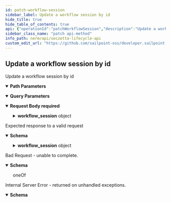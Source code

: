 ```yaml
---
id: patch-workflow-session
sidebar_label: Update a workflow session by id
hide_title: true
hide_table_of_contents: true
api: {"operationId":"patchWorkflowSession","description":"Update a workflow session by id","tags":["workflow sessions"],"parameters":[{"name":"id","in":"path","description":"ID of the object to retrieve or update","required":true,"schema":{"type":"string","format":"uuid"}},{"name":"run","in":"query","description":"Will run the created/updated workflow session if successful","required":false,"schema":{"type":"boolean","default":false}}],"requestBody":{"required":true,"content":{"application/json":{"schema":{"type":"object","properties":{"workflow_session":{"type":"object","properties":{"workflow_id":{"type":"string","format":"uuid"},"requester_id":{"type":"string","format":"uuid"},"requester_type":{"type":"string","enum":["User","NeprofileUser","NeaccessUser"]},"profile_id":{"type":"string","format":"uuid","description":"The profile this workflow session will be working with. Only Applicable for Update workflows"},"profile_ids":{"type":"array","items":{"type":"string","format":"uuid"},"description":"The profiles this workflow session will be working with. Only Applicable for Batch workflows"},"status":{"type":"string","enum":["api_request_sent","approved","assigned","attempting_to_start_workflow","AUTH-STATUS1","AUTH-STATUS2","AUTH-STATUS3","AUTH-STATUS4","AUTH-STATUS5","AUTH-STATUS6","AUTH-STATUS7","AUTH-STATUS8","AUTH-STATUS9","auto_assigned","batch_completed","checking_for_duplicates","closed","completed","courion_add","courion_extend","courion_terminate","courion_update","duplicates_resolved","failed","fulfilled","invitation_sent","ldap_provided","new","non_employee_created","non_employee_updated","notified","pending_approval","pending_assignment","pending_courion_add","pending_courion_extend","pending_courion_terminate","pending_courion_update","pending_creation","pending_fulfillment","pending_ldap","pending_notification","pending_profile_select","pending_request","pending_review","pending_status_change","pending_stored_procedure","pending_trigger","pending_update","processing","profile_check_complete","profiles_selected","rejected","requested","reviewed","soap_request_sent","started_workflow","status_changed","stored_procedure","un_assigned","waiting_on_workflow","workflow_changed"],"example":"completed"},"attributes":{"type":"object","additionalProperties":{"type":"string"},"example":{"text_attribute_uid":"static text","date_attribute_uid":"01/15/2020","profile_select_attribute_uid":"Profile Name","multiple_profile_select_attribute_uid":"Profile Name,Second Profile Name,Third Profile Name","contributor_select_attribute_uid":"User Name","multiple_contributor_select_attribute_uid":"User Name,Second User Name,Third User Name"}}}}}}}}},"responses":{"200":{"description":"Expected response to a valid request","content":{"application/json":{"schema":{"type":"object","properties":{"workflow_session":{"type":"object","properties":{"id":{"type":"string","format":"uuid","readOnly":true},"uid":{"type":"string","minLength":32,"maxLength":32,"readOnly":true},"workflow_id":{"type":"string","format":"uuid"},"requester_id":{"type":"string","format":"uuid"},"requester_type":{"type":"string","enum":["User","NeprofileUser","NeaccessUser"]},"profile_id":{"type":"string","format":"uuid","description":"The profile this workflow session will be working with. Only Applicable for Update workflows"},"profile_ids":{"type":"array","items":{"type":"string","format":"uuid"},"description":"The profiles this workflow session will be working with. Only Applicable for Batch workflows"},"status":{"type":"string","enum":["api_request_sent","approved","assigned","attempting_to_start_workflow","AUTH-STATUS1","AUTH-STATUS2","AUTH-STATUS3","AUTH-STATUS4","AUTH-STATUS5","AUTH-STATUS6","AUTH-STATUS7","AUTH-STATUS8","AUTH-STATUS9","auto_assigned","batch_completed","checking_for_duplicates","closed","completed","courion_add","courion_extend","courion_terminate","courion_update","duplicates_resolved","failed","fulfilled","invitation_sent","ldap_provided","new","non_employee_created","non_employee_updated","notified","pending_approval","pending_assignment","pending_courion_add","pending_courion_extend","pending_courion_terminate","pending_courion_update","pending_creation","pending_fulfillment","pending_ldap","pending_notification","pending_profile_select","pending_request","pending_review","pending_status_change","pending_stored_procedure","pending_trigger","pending_update","processing","profile_check_complete","profiles_selected","rejected","requested","reviewed","soap_request_sent","started_workflow","status_changed","stored_procedure","un_assigned","waiting_on_workflow","workflow_changed"],"example":"completed"},"attributes":{"type":"object","additionalProperties":{"type":"string"},"example":{"text_attribute_uid":"static text","date_attribute_uid":"01/15/2020","profile_select_attribute_uid":"Profile Name","multiple_profile_select_attribute_uid":"Profile Name,Second Profile Name,Third Profile Name","contributor_select_attribute_uid":"User Name","multiple_contributor_select_attribute_uid":"User Name,Second User Name,Third User Name"}}}}}}}}},"400":{"description":"Bad Request - unable to complete.","content":{"application/json":{"schema":{"oneOf":[{"type":"object","properties":{"error":{"example":"Invalid JSON syntax. Please check your syntax and try again."}}},{"type":"object","properties":{"error":{"example":"The <object> failed to create/update"},"errors":{"example":{"attribute":"can't be blank"}}}}]}}}},"500":{"description":"Internal Server Error - returned on unhandled exceptions.","content":{"application/json":{"schema":{"type":"object","properties":{"error":{"description":"A message describing the error","example":"Sorry something went wrong"}}}}}}},"method":"patch","path":"/workflow_sessions/{id}","jsonRequestBodyExample":{"workflow_session":{"workflow_id":"3fa85f64-5717-4562-b3fc-2c963f66afa6","requester_id":"3fa85f64-5717-4562-b3fc-2c963f66afa6","requester_type":"User","profile_id":"3fa85f64-5717-4562-b3fc-2c963f66afa6","profile_ids":["3fa85f64-5717-4562-b3fc-2c963f66afa6"],"status":"completed","attributes":{"text_attribute_uid":"static text","date_attribute_uid":"01/15/2020","profile_select_attribute_uid":"Profile Name","multiple_profile_select_attribute_uid":"Profile Name,Second Profile Name,Third Profile Name","contributor_select_attribute_uid":"User Name","multiple_contributor_select_attribute_uid":"User Name,Second User Name,Third User Name"}}},"info":{"version":"1.0.0","title":"SecZetta Lifecycle API","description":"The Lifecycle API can be used to access and modify various resources in your environment.","license":{"name":"MIT"}},"postman":{"name":"Update a workflow session by id","description":{"content":"Update a workflow session by id","type":"text/plain"},"url":{"path":["workflow_sessions",":id"],"host":["{{baseUrl}}"],"query":[{"disabled":false,"description":{"content":"Will run the created/updated workflow session if successful","type":"text/plain"},"key":"run","value":""}],"variable":[{"disabled":false,"description":{"content":"(Required) ID of the object to retrieve or update","type":"text/plain"},"type":"any","value":"","key":"id"}]},"header":[{"key":"Content-Type","value":"application/json"},{"key":"Accept","value":"application/json"}],"method":"PATCH","body":{"mode":"raw","raw":"\"\"","options":{"raw":{"language":"json"}}}}}
sidebar_class_name: "patch api-method"
info_path: nerm/api/seczetta-lifecycle-api
custom_edit_url: "https://github.com/sailpoint-oss/developer.sailpoint.com/issues/new?assignees=&labels=&template=bug-report.md&title=%5BBug%5D+Your+Bug+Report+Here Requesting changes to 'Update a workflow session by id' (patch-workflow-session)"
---
```



## Update a workflow session by id



Update a workflow session by id

<details style={{"marginBottom":"1rem"}} data-collapsed={false} open={true}><summary style={{}}><strong>Path Parameters</strong></summary><div><ul><ParamsItem className={"paramsItem"} param={{"name":"id","in":"path","description":"ID of the object to retrieve or update","required":true,"schema":{"type":"string","format":"uuid"}}}></ParamsItem></ul></div></details><details style={{"marginBottom":"1rem"}} data-collapsed={false} open={true}><summary style={{}}><strong>Query Parameters</strong></summary><div><ul><ParamsItem className={"paramsItem"} param={{"name":"run","in":"query","description":"Will run the created/updated workflow session if successful","required":false,"schema":{"type":"boolean","default":false}}}></ParamsItem></ul></div></details><MimeTabs><TabItem label={"application/json"} value={"application/json-schema"}><details style={{}} data-collapsed={false} open={true}><summary style={{"textAlign":"left"}}><strong>Request Body</strong><strong style={{"fontSize":"var(--ifm-code-font-size)","color":"var(--openapi-required)"}}> required</strong></summary><div style={{"textAlign":"left","marginLeft":"1rem"}}></div><ul style={{"marginLeft":"1rem"}}><SchemaItem collapsible={true} className={"schemaItem"}><details style={{}}><summary style={{}}><strong>workflow_session</strong><span style={{"opacity":"0.6"}}> object</span></summary><div style={{"marginLeft":"1rem"}}><SchemaItem collapsible={false} name={"workflow_id"} required={false} deprecated={undefined} schemaDescription={undefined} schemaName={"uuid"} qualifierMessage={undefined} defaultValue={undefined}></SchemaItem><SchemaItem collapsible={false} name={"requester_id"} required={false} deprecated={undefined} schemaDescription={undefined} schemaName={"uuid"} qualifierMessage={undefined} defaultValue={undefined}></SchemaItem><SchemaItem collapsible={false} name={"requester_type"} required={false} deprecated={undefined} schemaDescription={undefined} schemaName={"string"} qualifierMessage={"**Possible values:** [`User`, `NeprofileUser`, `NeaccessUser`]"} defaultValue={undefined}></SchemaItem><SchemaItem collapsible={false} name={"profile_id"} required={false} deprecated={undefined} schemaDescription={"The profile this workflow session will be working with. Only Applicable for Update workflows"} schemaName={"uuid"} qualifierMessage={undefined} defaultValue={undefined}></SchemaItem><SchemaItem collapsible={false} name={"profile_ids"} required={false} deprecated={undefined} schemaDescription={"The profiles this workflow session will be working with. Only Applicable for Batch workflows"} schemaName={"uuid[]"} qualifierMessage={undefined} defaultValue={undefined}></SchemaItem><SchemaItem collapsible={false} name={"status"} required={false} deprecated={undefined} schemaDescription={undefined} schemaName={"string"} qualifierMessage={"**Possible values:** [`api_request_sent`, `approved`, `assigned`, `attempting_to_start_workflow`, `AUTH-STATUS1`, `AUTH-STATUS2`, `AUTH-STATUS3`, `AUTH-STATUS4`, `AUTH-STATUS5`, `AUTH-STATUS6`, `AUTH-STATUS7`, `AUTH-STATUS8`, `AUTH-STATUS9`, `auto_assigned`, `batch_completed`, `checking_for_duplicates`, `closed`, `completed`, `courion_add`, `courion_extend`, `courion_terminate`, `courion_update`, `duplicates_resolved`, `failed`, `fulfilled`, `invitation_sent`, `ldap_provided`, `new`, `non_employee_created`, `non_employee_updated`, `notified`, `pending_approval`, `pending_assignment`, `pending_courion_add`, `pending_courion_extend`, `pending_courion_terminate`, `pending_courion_update`, `pending_creation`, `pending_fulfillment`, `pending_ldap`, `pending_notification`, `pending_profile_select`, `pending_request`, `pending_review`, `pending_status_change`, `pending_stored_procedure`, `pending_trigger`, `pending_update`, `processing`, `profile_check_complete`, `profiles_selected`, `rejected`, `requested`, `reviewed`, `soap_request_sent`, `started_workflow`, `status_changed`, `stored_procedure`, `un_assigned`, `waiting_on_workflow`, `workflow_changed`]"} defaultValue={undefined}></SchemaItem><SchemaItem collapsible={true} className={"schemaItem"}><details style={{}}><summary style={{}}><strong>attributes</strong><span style={{"opacity":"0.6"}}> object</span></summary><div style={{"marginLeft":"1rem"}}><li><div><code>property name*</code><span style={{"opacity":"0.6"}}> string</span></div></li></div></details></SchemaItem></div></details></SchemaItem></ul></details></TabItem></MimeTabs><div><ApiTabs><TabItem label={"200"} value={"200"}><div>

Expected response to a valid request

</div><div><MimeTabs schemaType={"response"}><TabItem label={"application/json"} value={"application/json"}><SchemaTabs><TabItem label={"Schema"} value={"Schema"}><details style={{}} data-collapsed={false} open={true}><summary style={{"textAlign":"left"}}><strong>Schema</strong></summary><div style={{"textAlign":"left","marginLeft":"1rem"}}></div><ul style={{"marginLeft":"1rem"}}><SchemaItem collapsible={true} className={"schemaItem"}><details style={{}}><summary style={{}}><strong>workflow_session</strong><span style={{"opacity":"0.6"}}> object</span></summary><div style={{"marginLeft":"1rem"}}><SchemaItem collapsible={false} name={"id"} required={false} deprecated={undefined} schemaDescription={undefined} schemaName={"uuid"} qualifierMessage={undefined} defaultValue={undefined}></SchemaItem><SchemaItem collapsible={false} name={"uid"} required={false} deprecated={undefined} schemaDescription={undefined} schemaName={"string"} qualifierMessage={"**Possible values:** `>= 32 characters` and `<= 32 characters`"} defaultValue={undefined}></SchemaItem><SchemaItem collapsible={false} name={"workflow_id"} required={false} deprecated={undefined} schemaDescription={undefined} schemaName={"uuid"} qualifierMessage={undefined} defaultValue={undefined}></SchemaItem><SchemaItem collapsible={false} name={"requester_id"} required={false} deprecated={undefined} schemaDescription={undefined} schemaName={"uuid"} qualifierMessage={undefined} defaultValue={undefined}></SchemaItem><SchemaItem collapsible={false} name={"requester_type"} required={false} deprecated={undefined} schemaDescription={undefined} schemaName={"string"} qualifierMessage={"**Possible values:** [`User`, `NeprofileUser`, `NeaccessUser`]"} defaultValue={undefined}></SchemaItem><SchemaItem collapsible={false} name={"profile_id"} required={false} deprecated={undefined} schemaDescription={"The profile this workflow session will be working with. Only Applicable for Update workflows"} schemaName={"uuid"} qualifierMessage={undefined} defaultValue={undefined}></SchemaItem><SchemaItem collapsible={false} name={"profile_ids"} required={false} deprecated={undefined} schemaDescription={"The profiles this workflow session will be working with. Only Applicable for Batch workflows"} schemaName={"uuid[]"} qualifierMessage={undefined} defaultValue={undefined}></SchemaItem><SchemaItem collapsible={false} name={"status"} required={false} deprecated={undefined} schemaDescription={undefined} schemaName={"string"} qualifierMessage={"**Possible values:** [`api_request_sent`, `approved`, `assigned`, `attempting_to_start_workflow`, `AUTH-STATUS1`, `AUTH-STATUS2`, `AUTH-STATUS3`, `AUTH-STATUS4`, `AUTH-STATUS5`, `AUTH-STATUS6`, `AUTH-STATUS7`, `AUTH-STATUS8`, `AUTH-STATUS9`, `auto_assigned`, `batch_completed`, `checking_for_duplicates`, `closed`, `completed`, `courion_add`, `courion_extend`, `courion_terminate`, `courion_update`, `duplicates_resolved`, `failed`, `fulfilled`, `invitation_sent`, `ldap_provided`, `new`, `non_employee_created`, `non_employee_updated`, `notified`, `pending_approval`, `pending_assignment`, `pending_courion_add`, `pending_courion_extend`, `pending_courion_terminate`, `pending_courion_update`, `pending_creation`, `pending_fulfillment`, `pending_ldap`, `pending_notification`, `pending_profile_select`, `pending_request`, `pending_review`, `pending_status_change`, `pending_stored_procedure`, `pending_trigger`, `pending_update`, `processing`, `profile_check_complete`, `profiles_selected`, `rejected`, `requested`, `reviewed`, `soap_request_sent`, `started_workflow`, `status_changed`, `stored_procedure`, `un_assigned`, `waiting_on_workflow`, `workflow_changed`]"} defaultValue={undefined}></SchemaItem><SchemaItem collapsible={true} className={"schemaItem"}><details style={{}}><summary style={{}}><strong>attributes</strong><span style={{"opacity":"0.6"}}> object</span></summary><div style={{"marginLeft":"1rem"}}><li><div><code>property name*</code><span style={{"opacity":"0.6"}}> string</span></div></li></div></details></SchemaItem></div></details></SchemaItem></ul></details></TabItem><TabItem label={"Example (from schema)"} value={"Example (from schema)"}><ResponseSamples responseExample={"{\n  \"workflow_session\": {\n    \"id\": \"3fa85f64-5717-4562-b3fc-2c963f66afa6\",\n    \"uid\": \"string\",\n    \"workflow_id\": \"3fa85f64-5717-4562-b3fc-2c963f66afa6\",\n    \"requester_id\": \"3fa85f64-5717-4562-b3fc-2c963f66afa6\",\n    \"requester_type\": \"User\",\n    \"profile_id\": \"3fa85f64-5717-4562-b3fc-2c963f66afa6\",\n    \"profile_ids\": [\n      \"3fa85f64-5717-4562-b3fc-2c963f66afa6\"\n    ],\n    \"status\": \"completed\",\n    \"attributes\": {\n      \"text_attribute_uid\": \"static text\",\n      \"date_attribute_uid\": \"01/15/2020\",\n      \"profile_select_attribute_uid\": \"Profile Name\",\n      \"multiple_profile_select_attribute_uid\": \"Profile Name,Second Profile Name,Third Profile Name\",\n      \"contributor_select_attribute_uid\": \"User Name\",\n      \"multiple_contributor_select_attribute_uid\": \"User Name,Second User Name,Third User Name\"\n    }\n  }\n}"} language={"json"}></ResponseSamples></TabItem></SchemaTabs></TabItem></MimeTabs></div></TabItem><TabItem label={"400"} value={"400"}><div>

Bad Request - unable to complete.

</div><div><MimeTabs schemaType={"response"}><TabItem label={"application/json"} value={"application/json"}><SchemaTabs><TabItem label={"Schema"} value={"Schema"}><details style={{}} data-collapsed={false} open={true}><summary style={{"textAlign":"left"}}><strong>Schema</strong></summary><div style={{"textAlign":"left","marginLeft":"1rem"}}></div><ul style={{"marginLeft":"1rem"}}><div><div><span className={"badge badge--info"}>oneOf</span><SchemaTabs><TabItem label={"MOD1"} value={"0-item-properties"}><SchemaItem collapsible={false} name={"error"} required={false} deprecated={undefined} schemaDescription={undefined} schemaName={""} qualifierMessage={undefined} defaultValue={undefined}></SchemaItem></TabItem><TabItem label={"MOD2"} value={"1-item-properties"}><SchemaItem collapsible={false} name={"error"} required={false} deprecated={undefined} schemaDescription={undefined} schemaName={""} qualifierMessage={undefined} defaultValue={undefined}></SchemaItem><SchemaItem collapsible={false} name={"errors"} required={false} deprecated={undefined} schemaDescription={undefined} schemaName={""} qualifierMessage={undefined} defaultValue={undefined}></SchemaItem></TabItem></SchemaTabs></div></div></ul></details></TabItem><TabItem label={"Example (from schema)"} value={"Example (from schema)"}><ResponseSamples responseExample={"{\n  \"error\": \"Invalid JSON syntax. Please check your syntax and try again.\"\n}"} language={"json"}></ResponseSamples></TabItem></SchemaTabs></TabItem></MimeTabs></div></TabItem><TabItem label={"500"} value={"500"}><div>

Internal Server Error - returned on unhandled exceptions.

</div><div><MimeTabs schemaType={"response"}><TabItem label={"application/json"} value={"application/json"}><SchemaTabs><TabItem label={"Schema"} value={"Schema"}><details style={{}} data-collapsed={false} open={true}><summary style={{"textAlign":"left"}}><strong>Schema</strong></summary><div style={{"textAlign":"left","marginLeft":"1rem"}}></div><ul style={{"marginLeft":"1rem"}}><SchemaItem collapsible={false} name={"error"} required={false} deprecated={undefined} schemaDescription={"A message describing the error"} schemaName={""} qualifierMessage={undefined} defaultValue={undefined}></SchemaItem></ul></details></TabItem><TabItem label={"Example (from schema)"} value={"Example (from schema)"}><ResponseSamples responseExample={"{\n  \"error\": \"Sorry something went wrong\"\n}"} language={"json"}></ResponseSamples></TabItem></SchemaTabs></TabItem></MimeTabs></div></TabItem></ApiTabs></div>